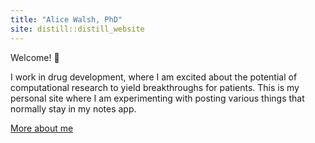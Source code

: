 ```yaml
---
title: "Alice Walsh, PhD"
site: distill::distill_website
---
```



Welcome! <span class="wave">👋</span> 

I work in drug development, where I am excited about the potential of computational research to yield breakthroughs for patients. This is my personal site where I am experimenting with posting various things that normally stay in my notes app.

[More about me](https://awalsh17.github.io/about.html)
